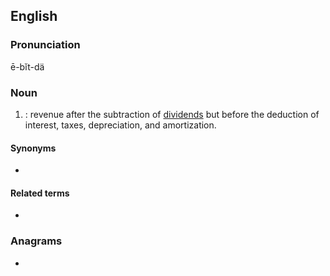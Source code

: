 {{also|ebitda}}
==English==
{{wikipedia}}

===Pronunciation===
ē-bĭt-dä

===Noun===
{{en-noun|-}}

# {{label|en|accounting}} {{initialism of|[[earnings]] before [[interest]], [[tax]]es, [[depreciation]] and [[amortization]]|lang=en|dot=}}: revenue after the subtraction of [[dividend]]s but before the deduction of interest, taxes, depreciation, and amortization.

====Synonyms====
* {{l|en|EBITA}}

====Related terms====
* {{l|en|EBIT}}

===Anagrams===
* {{anagrams|en|a=abdeit|baetid|baited|bateid}}